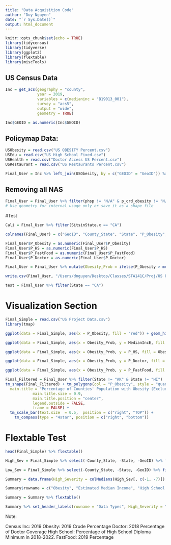 ```yaml
---
title: "Data Acquisition Code"
author: "Duy Nguyen"
date: "`r Sys.Date()`"
output: html_document
---
```


```r
knitr::opts_chunk$set(echo = TRUE)
library(tidycensus)
library(tidyverse)
library(ggplot2)
library(flextable)
library(miscTools)
```

## US Census Data

```r
Inc = get_acs(geography = "county",
              year = 2019, 
              variables = c(medianinc = "B19013_001"),
              survey = "acs5",
              output = "wide",
              geometry = TRUE)

Inc$GEOID = as.numeric(Inc$GEOID)
```

## Policymap Data:

```r
USObesity = read.csv("US OBESITY Percent.csv")
USEdu = read.csv("US High School Fixed.csv")
USHealth = read.csv("Doctor Access US Percent.csv")
USRestaurant = read.csv("US Restaurants Percent.csv")
```

```r
Final_User = Inc %>% left_join(USObesity, by = c("GEOID" = "GeoID")) %>% left_join(USEdu, by = c("GEOID" = "GeoID")) %>% left_join(USHealth, by = c("GEOID" = "GeoID")) %>% left_join(USRestaurant, by = c("GEOID" = "GeoID")) %>% select(GEOID, NAME, SitsinState.x, p_crd_obesity, medianincE, phsp, pfood_fastfoodtakeout, p_doctor)
```

## Removing all NAS

```r
Final_User = Final_User %>% filter(phsp != "N/A" & p_crd_obesity != "N/A" & pfood_fastfoodtakeout != "N/A" & p_doctor != "N/A") # Geometry Data cannot be exported as CSV
# Use geometry for internal usage only or save it as a shape file
```

#Test

```r
Cali = Final_User %>% filter(SitsinState.x == "CA")
```

```r
colnames(Final_User) = c("GeoID", "County_State", "State", "P_Obesity", "MedianIncE", "P_HS", "P_FastFood", "P_Doctor", "geometry")

Final_User$P_Obesity = as.numeric(Final_User$P_Obesity)
Final_User$P_HS = as.numeric(Final_User$P_HS)
Final_User$P_FastFood = as.numeric(Final_User$P_FastFood)
Final_User$P_Doctor = as.numeric(Final_User$P_Doctor)
```
```r
Final_User = Final_User %>% mutate(Obesity_Prob = ifelse(P_Obesity > median(P_Obesity), "Higher Severity", "Lower Severity"))
```

```r
write.csv(Final_User, "/Users/dnguyen/Desktop/Classes/STA141C/Proj/US Project Data.csv")
```

```r
test = Final_User %>% filter(State == "CA")
```

# Visualization Section

```r
Final_Simple = read.csv("US Project Data.csv")
library(tmap)
```

```r
ggplot(data = Final_Simple, aes(x = P_Obesity, fill = "red")) + geom_histogram(bins = 30)
```

```r
ggplot(data = Final_Simple, aes(x = Obesity_Prob, y = MedianIncE, fill = Obesity_Prob)) + geom_boxplot() + coord_flip() + labs(title = "Obesity Classification on Median Income", y = "Median Income Estimates", x = "Severity Type") + theme(legend.position = "none")
```

```r
ggplot(data = Final_Simple, aes(x = Obesity_Prob, y = P_HS, fill = Obesity_Prob)) + geom_boxplot() + coord_flip() + labs(title = "Obesity Classification on Percentage of High School Diploma", y = "", x = "Severity Type") + theme(legend.position = "none")

```

```r
ggplot(data = Final_Simple, aes(x = Obesity_Prob, y = P_Doctor, fill = Obesity_Prob)) + geom_boxplot() + coord_flip() + labs(title = "Obesity Classification on Percentage Doctor Care", y = "", x = "Severity Type") + theme(legend.position = "none")
```

```r
ggplot(data = Final_Simple, aes(x = Obesity_Prob, y = P_FastFood, fill = Obesity_Prob)) + geom_boxplot() + coord_flip() + labs(title = "Obesity Classification on Percentage Takeout & Fastfood Restaurants", y = "", x = "Severity Type") + theme(legend.position = "none")
```

```r
Final_Filtered = Final_User %>% filter(State != "AK" & State != "HI")
tm_shape(Final_Filtered) + tm_polygons(col = "P_Obesity", style = "quantile", palette = "Reds", title = "") + tm_layout(
  main.title = "Percentage of Counties' Population with Obesity (Excluding Alaska & Hawaii)", 
            main.title.size = 0.9, 
            main.title.position = "center", 
            legend.outside = FALSE, 
            frame = FALSE) + 
  tm_scale_bar(text.size  = 0.5,  position = c("right", "TOP")) + 
    tm_compass(type = "4star", position = c("right", "bottom"))
```

# Flextable Test

```r
head(Final_Simple) %>% flextable()
```

```r
High_Sev = Final_Simple %>% select(-County_State, -State, -GeoID) %>% filter(Obesity_Prob == "Higher Severity")

Low_Sev = Final_Simple %>% select(-County_State, -State, -GeoID) %>% filter(Obesity_Prob == "Lower Severity")

Summary = data.frame(High_Severity = colMedians(High_Sev[, c(-1, -7)]), Low_Severity = colMedians(Low_Sev[, c(-1, -7)])) %>% rownames_to_column()

Summary$rowname = c("Obesity", "Estimated Median Income", "High School Diploma", "Fastfood & Takeout", "Doctor Coverage")

Summary = Summary %>% flextable()
```

```r
Summary %>% set_header_labels(rowname = "Data Types", High_Severity = "High Severity", Low_Severity = "Low Severity")
```



Note:

Census Inc: 2019
Obesity: 2019 Crude Percentage
Doctor: 2018 Percentage of Doctor Coverage
High School: Percentage of High School Diploma Minimum in 2018-2022.
FastFood: 2019 Percentage